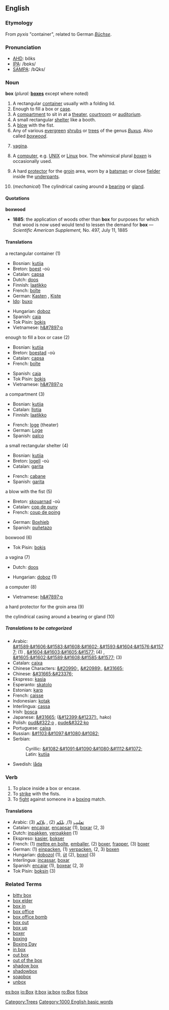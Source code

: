 ==English==

===Etymology===
From {{Gr.}} ''pyxis'' "container", related to German ''[[Büchse]]''.

===Pronunciation===
*[[w:AHD|AHD]]: bŏks
*[[w:IPA|IPA]]: /bɒks/
*[[w:SAMPA|SAMPA]]: /bQks/

===Noun===
'''box''' (''plural:'' '''[[boxes]]''' except where noted)

# A rectangular [[container]] usually with a folding lid.
# Enough to fill a box or [[case]].
# A [[compartment]] to sit in at a [[theater]], [[courtroom]] or [[auditorium]].
# A small rectangular [[shelter]] like a booth.
# A [[blow]] with the fist.
# Any of various [[evergreen]] [[shrub]]s or [[tree]]s of the genus ''[[Buxus]]''. Also called ''[[boxwood]]''.
# {{vulgar}} {{slang}} [[vagina]].
# A [[computer]], e.g. [[UNIX]] or [[Linux]] box.  The whimsical plural ''[[boxen]]'' is occasionally used.
# {{Cricket}} A hard [[protector]] for the [[groin]] area, worn by a [[batsman]] or close [[fielder]] inside the [[underpants]].
# (''mechanical'') The cylindrical casing around a [[bearing]] or [[gland]].

====Quotations====
'''boxwood'''
*'''1885''': the application of woods other than '''box''' for purposes for which that wood is now used would tend to lessen the demand for '''box''' &mdash; ''Scientific American Supplement,'' No. 497, July 11, 1885

====Translations====
;a rectangular container (1)
{{top}}
*Bosnian: [[kutija]] {{f}}
*Breton: [[boest]] {{f}} -où
*Catalan: [[capsa]] {{f}}
*Dutch: [[doos]] {{f}}
*Finnish: [[laatikko]]
*French: [[boîte]] {{f}}
*German: [[Kasten]] {{m}}, [[Kiste]] {{f}}
*[[Ido]]: [[buxo]]
{{mid}}
*Hungarian: [[doboz]]
*Spanish: [[caja]] {{f}}
*Tok Pisin: [[bokis]]
*Vietnamese: [[h&#7897;p]]
{{bottom}}

;enough to fill a box or case (2)
{{top}}
*Bosnian: [[kutija]] {{f}}
*Breton: [[boestad]] {{f}} -où
*Catalan: [[capsa]] {{f}}
*French: [[boîte]] {{f}}
{{mid}}
*Spanish: [[caja]] {{f}}
*Tok Pisin: [[bokis]]
*Vietnamese: [[h&#7897;p]]
{{bottom}}

;a compartment (3)
{{top}}
*Bosnian: [[kutija]] {{f}}
*Catalan: [[llotja]] {{f}}
*Finnish: [[laatikko]]
{{mid}}
*French: [[loge]] {{f}} (theater)
*German: [[Loge]] {{f}}
*Spanish: [[palco]] {{m}}
{{bottom}}

;a small rectangular shelter (4)
{{top}}
*Bosnian: [[kutija]] {{f}}
*Breton: [[logell]] {{f}} -où
*Catalan: [[garita]] {{f}}
{{mid}}
*French: [[cabane]] {{m}}
*Spanish: [[garita]] {{f}}
{{bottom}}

;a blow with the fist (5)
{{top}}
*Breton: [[skouarnad]] {{f}} -où
*Catalan: [[cop de puny]] {{m}}
*French: [[coup de poing]] {{m}}
{{mid}}
*German: [[Boxhieb]] {{m}}
*Spanish: [[puñetazo]] {{m}}
{{bottom}}

;boxwood (6)
{{top}}
*Tok Pisin: [[bokis]]
{{mid}}
{{bottom}}

;a vagina (7)
{{top}}
*Dutch: [[doos]] {{f}}
{{mid}}
*Hungarian: [[doboz]] (1)
{{bottom}}

;a computer (8)
{{top}}
*Vietnamese: [[h&#7897;p]]
{{mid}}
{{bottom}}

;a hard protector for the groin area (9)
{{top}}
{{mid}}
{{bottom}}

;the cylindrical casing around a bearing or gland (10)
{{top}}
{{mid}}
{{bottom}}

=====Translations to be categorized=====
{{checktrans}}
*Arabic: [[&#1589;&#1606;&#1583;&#1608;&#1602;]],[[&#1593;&#1604;&#1576;&#1577;]] (1) , [[&#1604;&#1603;&#1605;&#1577;]] (4) , [[&#1605;&#1602;&#1589;&#1608;&#1585;&#1577;]] (3)
*Catalan: [[caixa]]
*Chinese Characters: [[&#20990;]], [[&#20989;]], [[&#31665;]]
*Chinese: [[&#31665;&#23376;]]
*Ekspreso: [[kasia]]
*Esperanto: [[skatolo]]
*Estonian: [[karp]]
*French: [[caisse]] {{f}}
*Indonesian: [[kotak]]
*Interlingua: [[cassa]]
*Irish: [[bosca]]
*Japanese: [[&#31665;]] ([[&#12399;&#12371;]], hako)
*Polish: [[pud&#322;o]] {{n}}, [[pude&#322;ko]] {{n}}
*Portuguese: [[caixa]] {{f}}
*Russian: [[&#1103;&#1097;&#1080;&#1082;]]
*Serbian:
*:Cyrillic: [[&#1082;&#1091;&#1090;&#1080;&#1112;&#1072;]] {{f}}
*:Latin: [[kutija]] {{f}}
*Swedish: [[låda]]


[[Category:Trees]]

===Verb===
{{en-infl-reg-sibilant|box||}}

# To place inside a box or encase.
# To [[strike]] with the fists.
# To [[fight]] against someone in a [[boxing]] match.

====Translations====
*Arabic: [[تعليب]] (1), [[يلكم]] (2) , [[يلاكم]] (3)
*Catalan: [[encaixar]], [[encapsar]] (1), [[boxar]] (2, 3)
*Dutch: [[inpakken]], [[verpakken]] (1)
*Ekspreso: [[kasier]], [[bokser]]
*French: (1) [[mettre en boîte]], [[emballer]], (2) [[boxer]], [[frapper]], (3) [[boxer]]
*German: (1) [[einpacken]], (1) [[verpacken]], (2, 3) [[boxen]]
*Hungarian: [[dobozol]] (1), [[üt]] (2), [[boxol]] (3)
*Interlingua: [[incassar]], [[boxar]]
*Spanish: [[encajar]] (1), [[boxear]] (2, 3)
*Tok Pisin: [[boksin]] (3)

===Related Terms===
*[[bitty box]]
*[[box elder]]
*[[box in]]
*[[box office]]
*[[box office bomb]]
*[[box out]]
*[[box up]]
*[[boxer]]
*[[boxing]]
*[[Boxing Day]]
*[[in box]]
*[[out box]]
*[[out of the box]]
*[[shadow box]] <!-- noun -->
*[[shadowbox]] <!-- verb -->
*[[soapbox]]
*[[unbox]]

[[Category:1000 English basic words]]

[[es:box]]
[[io:Box]]
[[it:box]]
[[ja:box]]
[[ro:Box]]
[[fi:box]]